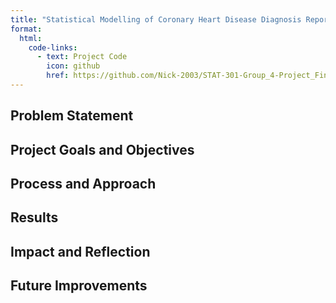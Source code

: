 ```yaml
---
title: "Statistical Modelling of Coronary Heart Disease Diagnosis Report"
format:
  html:
    code-links:
      - text: Project Code
        icon: github
        href: https://github.com/Nick-2003/STAT-301-Group_4-Project_Final
---
```


## Problem Statement

## Project Goals and Objectives

## Process and Approach

## Results

## Impact and Reflection

## Future Improvements
